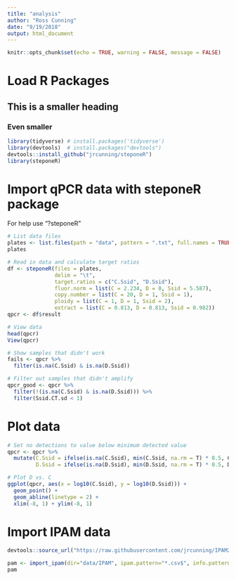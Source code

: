 ```yaml
---
title: "analysis"
author: "Ross Cunning"
date: "9/19/2018"
output: html_document
---
```


```r
knitr::opts_chunk$set(echo = TRUE, warning = FALSE, message = FALSE)
```

# Load R Packages

## This is a smaller heading
### Even smaller

```r
library(tidyverse) # install.packages('tidyverse')
library(devtools)  # install.packages("devtools")
devtools::install_github("jrcunning/steponeR")
library(steponeR)
```

# Import qPCR data with steponeR package

For help use "?steponeR"

```r
# List data files
plates <- list.files(path = "data", pattern = ".txt", full.names = TRUE)
plates

# Read in data and calculate target ratios
df <- steponeR(files = plates, 
               delim = "\t", 
               target.ratios = c("C.Ssid", "D.Ssid"), 
               fluor.norm = list(C = 2.234, D = 0, Ssid = 5.587),
               copy.number = list(C = 20, D = 1, Ssid = 1),
               ploidy = list(C = 1, D = 1, Ssid = 2),
               extract = list(C = 0.813, D = 0.813, Ssid = 0.982))
qpcr <- df$result

# View data
head(qpcr)
View(qpcr)

# Show samples that didn't work
fails <- qpcr %>%
  filter(is.na(C.Ssid) & is.na(D.Ssid))

# Filter out samples that didn't amplify
qpcr_good <- qpcr %>%
  filter(!(is.na(C.Ssid) & is.na(D.Ssid))) %>%
  filter(Ssid.CT.sd < 1)
```

# Plot data
```r
# Set no detections to value below minimum detected value
qpcr <- qpcr %>%
  mutate(C.Ssid = ifelse(is.na(C.Ssid), min(C.Ssid, na.rm = T) * 0.5, C.Ssid),
         D.Ssid = ifelse(is.na(D.Ssid), min(D.Ssid, na.rm = T) * 0.5, D.Ssid))

# Plot D vs. C
ggplot(qpcr, aes(x = log10(C.Ssid), y = log10(D.Ssid))) +
  geom_point() +
  geom_abline(linetype = 2) +
  xlim(-8, 1) + ylim(-8, 1)
```

# Import IPAM data
```r
devtools::source_url("https://raw.githubusercontent.com/jrcunning/IPAM2R/master/R/import_ipam.R")

pam <- import_ipam(dir="data/IPAM", ipam.pattern="*.csv$", info.pattern="*ids.txt")
pam
```

